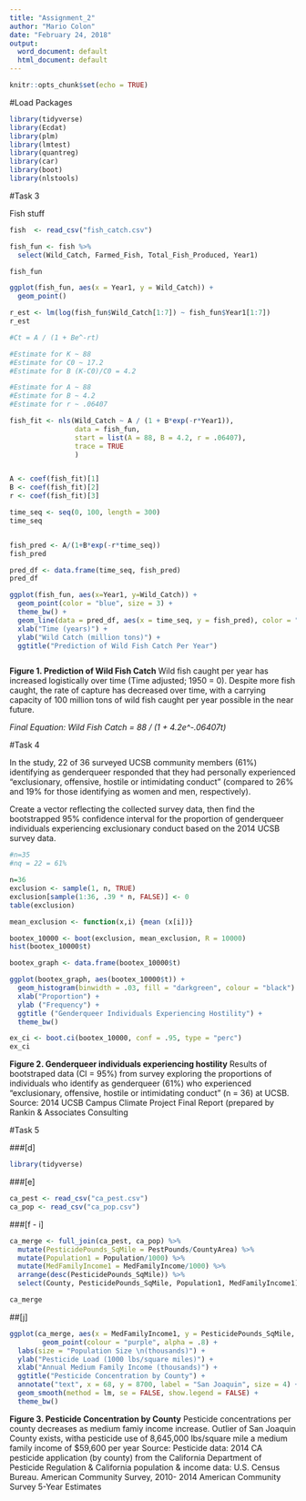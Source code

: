 ```yaml
---
title: "Assignment_2"
author: "Mario Colon"
date: "February 24, 2018"
output:
  word_document: default
  html_document: default
---
```


```r
knitr::opts_chunk$set(echo = TRUE)
```

#Load Packages

```r

library(tidyverse)
library(Ecdat)
library(plm)
library(lmtest)
library(quantreg)
library(car)
library(boot)
library(nlstools)

```



#Task 3

Fish stuff

```r

fish  <- read_csv("fish_catch.csv")

fish_fun <- fish %>% 
  select(Wild_Catch, Farmed_Fish, Total_Fish_Produced, Year1)

fish_fun

ggplot(fish_fun, aes(x = Year1, y = Wild_Catch)) +
  geom_point()

r_est <- lm(log(fish_fun$Wild_Catch[1:7]) ~ fish_fun$Year1[1:7])
r_est

#Ct = A / (1 + Be^-rt)

#Estimate for K ~ 88
#Estimate for C0 ~ 17.2
#Estimate for B (K-C0)/C0 = 4.2

#Estimate for A ~ 88
#Estimate for B ~ 4.2
#Estimate for r ~ .06407

fish_fit <- nls(Wild_Catch ~ A / (1 + B*exp(-r*Year1)),
                data = fish_fun,
                start = list(A = 88, B = 4.2, r = .06407),
                trace = TRUE
                )


A <- coef(fish_fit)[1]
B <- coef(fish_fit)[2]
r <- coef(fish_fit)[3]

time_seq <- seq(0, 100, length = 300)
time_seq


fish_pred <- A/(1+B*exp(-r*time_seq))
fish_pred

pred_df <- data.frame(time_seq, fish_pred)
pred_df

ggplot(fish_fun, aes(x=Year1, y=Wild_Catch)) +
  geom_point(color = "blue", size = 3) +
  theme_bw() +
  geom_line(data = pred_df, aes(x = time_seq, y = fish_pred), color = "red") +
  xlab("Time (years)") +
  ylab("Wild Catch (million tons)") +
  ggtitle("Prediction of Wild Fish Catch Per Year")



```

**Figure 1. Prediction of Wild Fish Catch** Wild fish caught per year has increased logistically over time (Time adjusted; 1950 = 0). Despite more fish caught, the rate of capture has decreased over time, with a carrying capacity of 100 million tons of wild fish caught per year possible in the near future. 

*Final Equation: Wild Fish Catch = 88 / (1 + 4.2e^-.06407t)*


#Task 4

In the study, 22 of 36 surveyed UCSB community members (61%) identifying as genderqueer responded that they had personally experienced “exclusionary, offensive, hostile or intimidating conduct” (compared to 26% and 19% for those identifying as women and men, respectively).

Create a vector reflecting the collected survey data, then find the bootstrapped 95% confidence interval for the proportion of genderqueer individuals experiencing exclusionary conduct based on the 2014 UCSB survey data.

```r

#n=35
#nq = 22 = 61%

n=36
exclusion <- sample(1, n, TRUE)
exclusion[sample(1:36, .39 * n, FALSE)] <- 0
table(exclusion)

mean_exclusion <- function(x,i) {mean (x[i])}

bootex_10000 <- boot(exclusion, mean_exclusion, R = 10000)
hist(bootex_10000$t)

bootex_graph <- data.frame(bootex_10000$t)

ggplot(bootex_graph, aes(bootex_10000$t)) +
  geom_histogram(binwidth = .03, fill = "darkgreen", colour = "black") +
  xlab("Proportion") +
  ylab ("Frequency") +
  ggtitle ("Genderqueer Individuals Experiencing Hostility") +
  theme_bw() 

ex_ci <- boot.ci(bootex_10000, conf = .95, type = "perc")
ex_ci 

```
**Figure 2. Genderqueer individuals experiencing hostility** Results of bootstraped data (CI = 95%) from survey exploring the proportions of individuals who identify as genderqueer (61%) who experienced "exclusionary, offensive, hostile or intimidating conduct" (n = 36) at UCSB. Source: 2014 UCSB Campus Climate Project Final Report (prepared by Rankin & Associates Consulting

#Task 5

###[d]

```r

library(tidyverse)

```
###[e]

```r

ca_pest <- read_csv("ca_pest.csv")
ca_pop <- read_csv("ca_pop.csv")

```

###[f - i]

```r

ca_merge <- full_join(ca_pest, ca_pop) %>% 
  mutate(PesticidePounds_SqMile = PestPounds/CountyArea) %>% 
  mutate(Population1 = Population/1000) %>% 
  mutate(MedFamilyIncome1 = MedFamilyIncome/1000) %>% 
  arrange(desc(PesticidePounds_SqMile)) %>% 
  select(County, PesticidePounds_SqMile, Population1, MedFamilyIncome1)

ca_merge

```


##[j]
```r

ggplot(ca_merge, aes(x = MedFamilyIncome1, y = PesticidePounds_SqMile, size = Population1)) +
        geom_point(colour = "purple", alpha = .8) +
  labs(size = "Population Size \n(thousands)") +
  ylab("Pesticide Load (1000 lbs/square miles)") +
  xlab("Annual Medium Family Income (thousands)") +
  ggtitle("Pesticide Concentration by County") +
  annotate("text", x = 68, y = 8700, label = "San Joaquin", size = 4) +
  geom_smooth(method = lm, se = FALSE, show.legend = FALSE) +
  theme_bw()

```

**Figure 3. Pesticide Concentration by County** Pesticide concentrations per county decreases as medium famiy income increase. Outlier of San Joaquin County exists, witha  pesticide use of 8,645,000 lbs/square mile a medium family income of $59,600 per year Source: Pesticide data: 2014 CA pesticide application (by county) from the California Department of Pesticide Regulation & California population & income data: U.S. Census Bureau. American Community Survey, 2010- 2014 American Community Survey 5-Year Estimates